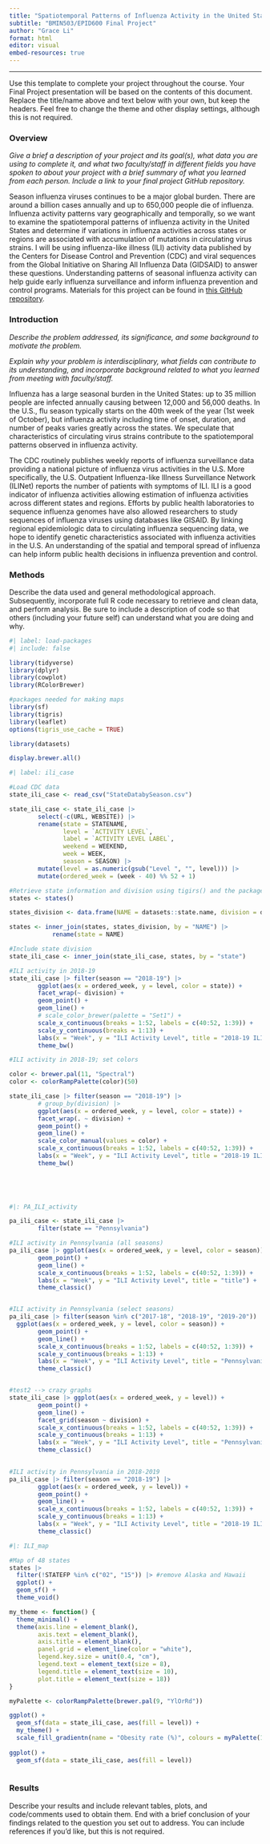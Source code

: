 ```yaml
---
title: "Spatiotemporal Patterns of Influenza Activity in the United States"
subtitle: "BMIN503/EPID600 Final Project"
author: "Grace Li"
format: html
editor: visual
embed-resources: true
---
```


------------------------------------------------------------------------

Use this template to complete your project throughout the course. Your Final Project presentation will be based on the contents of this document. Replace the title/name above and text below with your own, but keep the headers. Feel free to change the theme and other display settings, although this is not required.

### Overview

*Give a brief a description of your project and its goal(s), what data you are using to complete it, and what two faculty/staff in different fields you have spoken to about your project with a brief summary of what you learned from each person. Include a link to your final project GitHub repository.*

Season influenza viruses continues to be a major global burden. There are around a billion cases annually and up to 650,000 people die of influenza. Influenza activity patterns vary geographically and temporally, so we want to examine the spatiotemporal patterns of influenza activity in the United States and determine if variations in influenza activities across states or regions are associated with accumulation of mutations in circulating virus strains. I will be using influenza-like illness (ILI) activity data published by the Centers for Disease Control and Prevention (CDC) and viral sequences from the Global Initiative on Sharing All Influenza Data (GIDSAID) to answer these questions. Understanding patterns of seasonal influenza activity can help guide early influenza surveillance and inform influenza prevention and control programs. Materials for this project can be found in [this GitHub repository](https://github.com/graceshli/BMIN503_Final_Project).

### Introduction

*Describe the problem addressed, its significance, and some background to motivate the problem.*

*Explain why your problem is interdisciplinary, what fields can contribute to its understanding, and incorporate background related to what you learned from meeting with faculty/staff.*

Influenza has a large seasonal burden in the United States: up to 35 million people are infected annually causing between 12,000 and 56,000 deaths. In the U.S., flu season typically starts on the 40th week of the year (1st week of October), but influenza activity including time of onset, duration, and number of peaks varies greatly across the states. We speculate that characteristics of circulating virus strains contribute to the spatiotemporal patterns observed in influenza activity.

The CDC routinely publishes weekly reports of influenza surveillance data providing a national picture of influenza virus activities in the U.S. More specifically, the U.S. Outpatient Influenza-like Illness Surveillance Network (ILINet) reports the number of patients with symptoms of ILI. ILI is a good indicator of influenza activities allowing estimation of influenza activities across different states and regions. Efforts by public health laboratories to sequence influenza genomes have also allowed researchers to study sequences of influenza viruses using databases like GISAID. By linking regional epidemiologic data to circulating influenza sequencing data, we hope to identify genetic characteristics associated with influenza activities in the U.S. An understanding of the spatial and temporal spread of influenza can help inform public health decisions in influenza prevention and control.

### Methods

Describe the data used and general methodological approach. Subsequently, incorporate full R code necessary to retrieve and clean data, and perform analysis. Be sure to include a description of code so that others (including your future self) can understand what you are doing and why.

```r
#| label: load-packages
#| include: false

library(tidyverse)
library(dplyr)
library(cowplot)
library(RColorBrewer)

#packages needed for making maps
library(sf)
library(tigris)
library(leaflet)
options(tigris_use_cache = TRUE)

library(datasets)

display.brewer.all()
```

```r
#| label: ili_case

#Load CDC data
state_ili_case <- read_csv("StateDatabySeason.csv")

state_ili_case <- state_ili_case |>
        select(-c(URL, WEBSITE)) |>
        rename(state = STATENAME, 
               level = `ACTIVITY LEVEL`, 
               label = `ACTIVITY LEVEL LABEL`,
               weekend = WEEKEND,
               week = WEEK,
               season = SEASON) |> 
        mutate(level = as.numeric(gsub("Level ", "", level))) |>
        mutate(ordered_week = (week - 40) %% 52 + 1) 

#Retrieve state information and division using tigirs() and the package datasets 
states <- states()

states_division <- data.frame(NAME = datasets::state.name, division = datasets::state.division)

states <- inner_join(states, states_division, by = "NAME") |>
            rename(state = NAME)

#Include state division  
state_ili_case <- inner_join(state_ili_case, states, by = "state")

#ILI activity in 2018-19 
state_ili_case |> filter(season == "2018-19") |>
        ggplot(aes(x = ordered_week, y = level, color = state)) +
        facet_wrap(~ division) +
        geom_point() +
        geom_line() +
        # scale_color_brewer(palette = "Set1") +
        scale_x_continuous(breaks = 1:52, labels = c(40:52, 1:39)) +
        scale_y_continuous(breaks = 1:13) +
        labs(x = "Week", y = "ILI Activity Level", title = "2018-19 ILI Activity") +
        theme_bw()

#ILI activity in 2018-19; set colors

color <- brewer.pal(11, "Spectral")
color <- colorRampPalette(color)(50)

state_ili_case |> filter(season == "2018-19") |> 
        # group_by(division) |>
        ggplot(aes(x = ordered_week, y = level, color = state)) +
        facet_wrap(. ~ division) +
        geom_point() +
        geom_line() +
        scale_color_manual(values = color) +
        scale_x_continuous(breaks = 1:52, labels = c(40:52, 1:39)) +
        labs(x = "Week", y = "ILI Activity Level", title = "2018-19 ILI Activity") +
        theme_bw()
        


        
```

```r
#|: PA_ILI_activity

pa_ili_case <- state_ili_case |>
        filter(state == "Pennsylvania")

#ILI activity in Pennsylvania (all seasons)
pa_ili_case |> ggplot(aes(x = ordered_week, y = level, color = season)) +
        geom_point() +
        geom_line() +
        scale_x_continuous(breaks = 1:52, labels = c(40:52, 1:39)) +
        labs(x = "Week", y = "ILI Activity Level", title = "title") +
        theme_classic()


#ILI activity in Pennsylvania (select seasons)
pa_ili_case |> filter(season %in% c("2017-18", "2018-19", "2019-20")) |>
  ggplot(aes(x = ordered_week, y = level, color = season)) +
        geom_point() +
        geom_line() +
        scale_x_continuous(breaks = 1:52, labels = c(40:52, 1:39)) +
        scale_y_continuous(breaks = 1:13) +
        labs(x = "Week", y = "ILI Activity Level", title = "Pennsylvania ILI Activity") +
        theme_classic()


#test2 --> crazy graphs 
state_ili_case |> ggplot(aes(x = ordered_week, y = level)) +
        geom_point() +
        geom_line() +
        facet_grid(season ~ division) +
        scale_x_continuous(breaks = 1:52, labels = c(40:52, 1:39)) +
        scale_y_continuous(breaks = 1:13) +
        labs(x = "Week", y = "ILI Activity Level", title = "Pennsylvania ILI Activity") +
        theme_classic()
        

#ILI activity in Pennsylvania in 2018-2019 
pa_ili_case |> filter(season == "2018-19") |>
        ggplot(aes(x = ordered_week, y = level)) +
        geom_point() +
        geom_line() +
        scale_x_continuous(breaks = 1:52, labels = c(40:52, 1:39)) +
        scale_y_continuous(breaks = 1:13) +
        labs(x = "Week", y = "ILI Activity Level", title = "2018-19 ILI Activity") +
        theme_classic()

```

```r
#|: ILI_map

#Map of 48 states
states |>
  filter(!STATEFP %in% c("02", "15")) |> #remove Alaska and Hawaii 
  ggplot() +
  geom_sf() +
  theme_void()

my_theme <- function() {
  theme_minimal() +                                  
  theme(axis.line = element_blank(),                 
        axis.text = element_blank(),                 
        axis.title = element_blank(),
        panel.grid = element_line(color = "white"),  
        legend.key.size = unit(0.4, "cm"),          
        legend.text = element_text(size = 8),       
        legend.title = element_text(size = 10),
        plot.title = element_text(size = 18))      
}

myPalette <- colorRampPalette(brewer.pal(9, "YlOrRd"))

ggplot() +
  geom_sf(data = state_ili_case, aes(fill = level)) +
  my_theme() +
  scale_fill_gradientn(name = "Obesity rate (%)", colours = myPalette(100))
  
ggplot() +
  geom_sf(data = state_ili_case, aes(fill = level))
  
```

### Results

Describe your results and include relevant tables, plots, and code/comments used to obtain them. End with a brief conclusion of your findings related to the question you set out to address. You can include references if you'd like, but this is not required.
